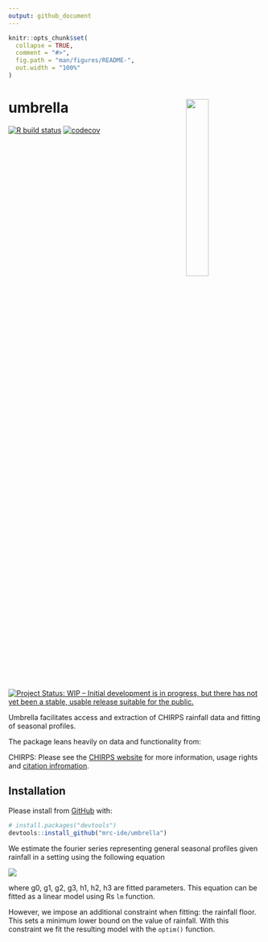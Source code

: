 ---
output: github_document
---

<!-- README.md is generated from README.Rmd. Please edit that file -->

```{r, include = FALSE}
knitr::opts_chunk$set(
  collapse = TRUE,
  comment = "#>",
  fig.path = "man/figures/README-",
  out.width = "100%"
)
```

# umbrella <img src="man/figures/hex.png" align="right" width=30% height=30% />

<!-- badges: start -->
[![R build status](https://github.com/mrc-ide/umbrella/workflows/R-CMD-check/badge.svg)](https://github.com/mrc-ide/umbrella/actions)
[![codecov](https://codecov.io/gh/mrc-ide/umbrella/branch/master/graph/badge.svg)](https://codecov.io/gh/mrc-ide/umbrella)
[![Project Status: WIP – Initial development is in progress, but there has not yet been a stable, usable release suitable for the public.](https://www.repostatus.org/badges/latest/wip.svg)](https://www.repostatus.org/#wip)
<!-- badges: end -->

Umbrella facilitates access and extraction of CHIRPS rainfall data and fitting of seasonal profiles. 

The package leans heavily on data and functionality from:

CHIRPS:
Please see the [CHIRPS website](https://www.chc.ucsb.edu/data/chirps) for more information, usage rights and 
[citation infromation](http://legacy.chg.ucsb.edu/data/chirps/#_Citations).

## Installation

Please install from [GitHub](https://github.com/) with:

``` r
# install.packages("devtools")
devtools::install_github("mrc-ide/umbrella")
```

We estimate the fourier series representing general seasonal profiles given rainfall in a setting
using the following equation

<img src="man/figures/eq.png" />

where g0, g1, g2, g3, h1, h2, h3 are fitted parameters. This equation
can be fitted as a linear model using Rs `lm` function.

However, we impose an additional constraint when fitting: the rainfall floor. This sets a minimum
lower bound on the value of rainfall. With this constraint we fit the resulting model with the 
`optim()` function.
